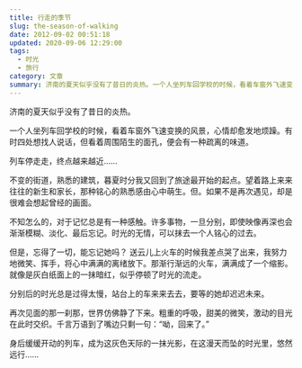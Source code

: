 ```yaml
---
title: 行走的季节
slug: the-season-of-walking
date: 2012-09-02 00:51:18
updated: 2020-09-06 12:29:00
tags:
  - 时光
  - 旅行
category: 文章
summary: 济南的夏天似乎没有了昔日的炎热。一个人坐列车回学校的时候，看着车窗外飞速变换的风景，心情却愈发地烦躁。有时四处想找人说话，但看着周围陌生的面孔，便会有一种疏离的味道。
---
```


济南的夏天似乎没有了昔日的炎热。

一个人坐列车回学校的时候，看着车窗外飞速变换的风景，心情却愈发地烦躁。有时四处想找人说话，但看着周围陌生的面孔，便会有一种疏离的味道。

列车停走走，终点越来越近……

不变的街道，熟悉的建筑，暮夏时分我又回到了旅途最开始的起点。望着路上来来往往的新生和家长，那种铭心的熟悉感由心中萌生。但。如果不是再次遇见，却是很难会想起曾经的画面。

不知怎么的，对于记忆总是有一种感触。许多事物，一旦分别，即使映像再深也会渐渐模糊、淡化、最后忘记。时光的无情，可以抹去一个人铭心的过去。

但是，忘得了一切，能忘记她吗？
送云儿上火车的时候我差点哭了出来，我努力地微笑、挥手，将心中满满的离绪放下。那渐行渐远的火车，满满成了一个缩影。就像是灰白纸面上的一抹暗红，似乎停顿了时光的流走。

分别后的时光总是过得太慢，站台上的车来来去去，要等的她却迟迟未来。

再次见面的那一刹那，世界仿佛静了下来。粗重的呼吸，甜美的微笑，激动的目光在此时交织。千言万语到了嘴边只剩一句：“呦，回来了。”

身后缓缓开动的列车，成为这灰色天际的一抹光影，在这漫天而坠的时光里，悠然远行……
